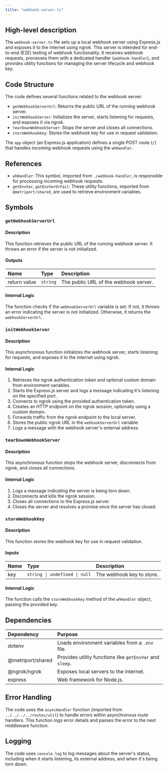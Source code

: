 ```yaml
---
title: "webhook-server.ts"
---
```


## High-level description
The `webhook-server.ts` file sets up a local webhook server using Express.js and exposes it to the internet using ngrok. This server is intended for end-to-end (E2E) testing of webhook functionality. It receives webhook requests, processes them with a dedicated handler (`webhook-handler`), and provides utility functions for managing the server lifecycle and webhook key.

## Code Structure
The code defines several functions related to the webhook server:
- `getWebhookServerUrl`: Returns the public URL of the running webhook server.
- `initWebhookServer`: Initializes the server, starts listening for requests, and exposes it via ngrok.
- `tearDownWebhookServer`: Stops the server and closes all connections.
- `storeWebhookKey`: Stores the webhook key for use in request validation.

The `app` object (an Express.js application) defines a single POST route (`/`) that handles incoming webhook requests using the `whHandler`.

## References
- `whHandler`: This symbol, imported from `./webhook-handler`, is responsible for processing incoming webhook requests.
- `getEnvVar`, `getEnvVarOrFail`: These utility functions, imported from `@metriport/shared`, are used to retrieve environment variables.

## Symbols

### `getWebhookServerUrl`
#### Description
This function retrieves the public URL of the running webhook server. It throws an error if the server is not initialized.

#### Outputs
| Name | Type | Description |
|:-----|:-----|:------------|
| return value | `string` | The public URL of the webhook server. |

#### Internal Logic
The function checks if the `webhookServerUrl` variable is set. If not, it throws an error indicating the server is not initialized. Otherwise, it returns the `webhookServerUrl`.

### `initWebhookServer`
#### Description
This asynchronous function initializes the webhook server, starts listening for requests, and exposes it to the internet using ngrok.

#### Internal Logic
1. Retrieves the ngrok authentication token and optional custom domain from environment variables.
2. Starts the Express.js server and logs a message indicating it's listening on the specified port.
3. Connects to ngrok using the provided authentication token.
4. Creates an HTTP endpoint on the ngrok session, optionally using a custom domain.
5. Forwards traffic from the ngrok endpoint to the local server.
6. Stores the public ngrok URL in the `webhookServerUrl` variable.
7. Logs a message with the webhook server's external address.

### `tearDownWebhookServer`
#### Description
This asynchronous function stops the webhook server, disconnects from ngrok, and closes all connections.

#### Internal Logic
1. Logs a message indicating the server is being torn down.
2. Disconnects and kills the ngrok session.
3. Closes all connections to the Express.js server.
4. Closes the server and resolves a promise once the server has closed.

### `storeWebhookKey`
#### Description
This function stores the webhook key for use in request validation.

#### Inputs
| Name | Type | Description |
|:-----|:-----|:------------|
| key | `string \| undefined \| null` | The webhook key to store. |

#### Internal Logic
The function calls the `storeWebhookKey` method of the `whHandler` object, passing the provided key.

## Dependencies
| Dependency | Purpose |
|:-----------|:--------|
| dotenv | Loads environment variables from a `.env` file. |
| @metriport/shared | Provides utility functions like `getEnvVar` and `sleep`. |
| @ngrok/ngrok | Exposes local servers to the internet. |
| express | Web framework for Node.js. |

## Error Handling
The code uses the `asyncHandler` function (imported from `../../../../routes/util`) to handle errors within asynchronous route handlers. This function logs error details and passes the error to the next middleware function.

## Logging
The code uses `console.log` to log messages about the server's status, including when it starts listening, its external address, and when it's being torn down.
